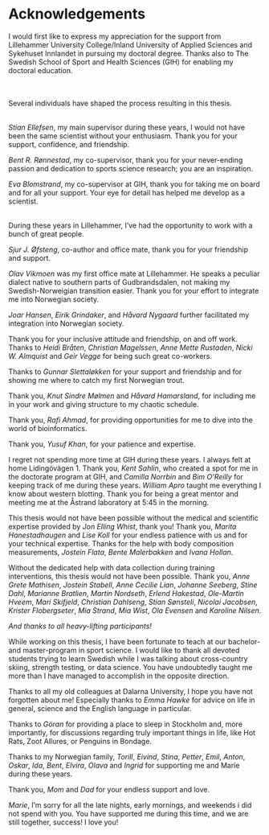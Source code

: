 # Acknowledgements

I would first like to express my appreciation for the support from Lillehammer University College/Inland University of Applied Sciences and Sykehuset Innlandet in pursuing my doctoral degree. Thanks also to The Swedish School of Sport and Health Sciences (GIH) for enabling my doctoral education.

\
\
Several individuals have shaped the process resulting in this thesis.
\
\

*Stian Ellefsen*, my main supervisor during these years, I would not have been the same scientist without your enthusiasm. Thank you for your support, confidence, and friendship.

*Bent R. Rønnestad*, my co-supervisor, thank you for your never-ending passion and dedication to sports science research; you are an inspiration.  

*Eva Blomstrand*, my co-supervisor at GIH, thank you for taking me on board and for all your support. Your eye for detail has helped me develop as a scientist. 
\
\

During these years in Lillehammer, I've had the opportunity to work with a bunch of great people. 

*Sjur J. Øfsteng*, co-author and office mate, thank you for your friendship and support. 

*Olav Vikmoen* was my first office mate at Lillehammer. He speaks a peculiar dialect native to southern parts of Gudbrandsdalen, not making my Swedish-Norweigian transition easier. Thank you for your effort to integrate me into Norwegian society.

*Joar Hansen*, *Eirik Grindaker*, and *Håvard Nygaard* further facilitated my integration into Norwegian society. 

Thank you for your inclusive attitude and friendship, on and off work.
Thanks to *Heidi Bråten*, *Christian Magelssen*, *Anne Mette Rustaden*, *Nicki W. Almquist* and *Geir Vegge* for being such great co-workers.

Thanks to *Gunnar Slettaløkken* for your support and friendship and for showing me where to catch my first Norwegian trout.

Thank you, *Knut Sindre Mølmen* and *Håvard Hamarsland*, for including me in your work and giving structure to my chaotic schedule.

Thank you, *Rafi Ahmad*, for providing opportunities for me to dive into the world of bioinformatics.

Thank you, *Yusuf Khan*, for your patience and expertise.
\

I regret not spending more time at GIH during these years. I always felt at home Lidingövägen 1.
Thank you, *Kent Sahlin*, who created a spot for me in the doctorate program at GIH, and *Camilla Norrbin* and *Bim O'Reilly* for keeping track of me during these years.
*William Apro* taught me everything I know about western blotting. Thank you for being a great mentor and meeting me at the Åstrand laboratory at 5:45 in the morning.
\

This thesis would not have been possible without the medical and scientific expertise provided by *Jon Elling Whist*, thank you!
Thank you, *Marita Hanestadhaugen* and *Lise Koll* for your endless patience with us and for your technical expertise.
Thanks for the help with body composition measurements, *Jostein Flata*, *Bente Malerbakken* and *Ivana Hollan*.
\

Without the dedicated help with data collection during training interventions, this thesis would not have been possible. Thank you, *Anne Grete Mathisen*, *Jostein Stabell*, *Anne Cecilie Lian*, *Johanne Seeberg*, *Stine Dahl*, *Marianne Bratlien*, *Martin Nordseth*, *Erlend Hakestad*, *Ole-Martin Hveem*, *Mari Skifjeld*, *Christian Dahlseng*, *Stian Sønsteli*, *Nicolai Jacobsen*, *Krister Flobergseter*, *Mia Strand*, *Mia Wist*, *Ola Evensen* and *Karoline Nilsen*. 
\

*And thanks to all heavy-lifting participants!*
\

While working on this thesis, I have been fortunate to teach at our bachelor- and master-program in sport science. I would like to thank all devoted students trying to learn Swedish while I was talking about cross-country skiing, strength testing, or data science. You have undoubtedly taught me more than I have managed to accomplish in the opposite direction.
\

Thanks to all my old colleagues at Dalarna University, I hope you have not forgotten about me! Especially thanks to *Emma Hawke* for advice on life in general, science and the English language in particular. 
\

Thanks to *Göran* for providing a place to sleep in Stockholm and, more importantly, for discussions regarding truly important things in life, like Hot Rats, Zoot Allures, or Penguins in Bondage. 
\

Thanks to my Norwegian family, *Torill*, *Eivind*, *Stina*, *Petter*, *Emil*, *Anton*, *Oskar*, *Ida*, *Bent*, *Elvira*, *Olava* and *Ingrid* for supporting me and Marie during these years.
\

Thank you, *Mom* and *Dad* for your endless support and love. 
\

*Marie*, I'm sorry for all the late nights, early mornings, and weekends i did not spend with you. You have supported me during this time, and we are still together, success! I love you! 